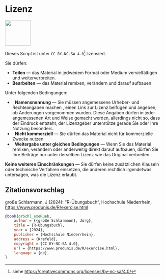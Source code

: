 # Lizenz {.unnumbered}

![](_extensions/buechlein/ccbyncsa.png){width=2.2cm}

Dieses Script ist unter `CC BY-NC-SA 4.0`^[siehe <https://creativecommons.org/licenses/by-nc-sa/4.0/>] lizensiert.

Sie dürfen:

- **Teilen** — das Material in jedwedem Format oder Medium vervielfältigen und weiterverbreiten.
- **Bearbeiten** — das Material remixen, verändern und darauf aufbauen.

Unter folgenden Bedingungen:

- \ccAttribution\  **Namensnennung** — Sie müssen angemessene Urheber- und Rechteangaben machen , einen Link zur Lizenz beifügen und angeben, ob Änderungen vorgenommen wurden. Diese Angaben dürfen in jeder angemessenen Art und Weise gemacht werden, allerdings nicht so, dass der Eindruck entsteht, der Lizenzgeber unterstütze gerade Sie oder Ihre Nutzung besonders.
- \ccNonCommercialEU\  **Nicht kommerziell** — Sie dürfen das Material nicht für kommerzielle Zwecke nutzen.
- \ccShareAlike\     **Weitergabe unter gleichen Bedingungen** — Wenn Sie das Material remixen, verändern oder anderweitig direkt darauf aufbauen, dürfen Sie Ihre Beiträge nur unter derselben Lizenz wie das Original verbreiten. 

**Keine weiteren Einschränkungen** — Sie dürfen keine zusätzlichen Klauseln oder technische Verfahren einsetzen, die anderen rechtlich irgendetwas untersagen, was die Lizenz erlaubt.

\vfill

::: {.callout-tip}
## **Zitationsvorschlag**
große Schlarmann, J (2024): "R-Übungsbuch", Hochschule Niederrhein, <https://www.produnis.de/R/exercise.html>

\scriptsize

```bibtex
@book{grSchl_exeRueb,
	author = {{große Schlarmann}, Jörg},
	title = {R-Übungsbuch},
	year = {2024},
	publisher = {Hochschule Niederrhein},
	address = {Krefeld},
	copyright = {CC BY-NC-SA 4.0},
	url = {https://www.produnis.de/R/exercise.html},
	language = {de},
}
```

:::

\normalsize

\newpage
\tableofcontents
\newpage
\pagenumbering{arabic}
\setcounter{page}{1}
\renewcommand\pagemark{{\usekomafont{pagenumber}\thepage\ von \pageref{LastPage}}}
